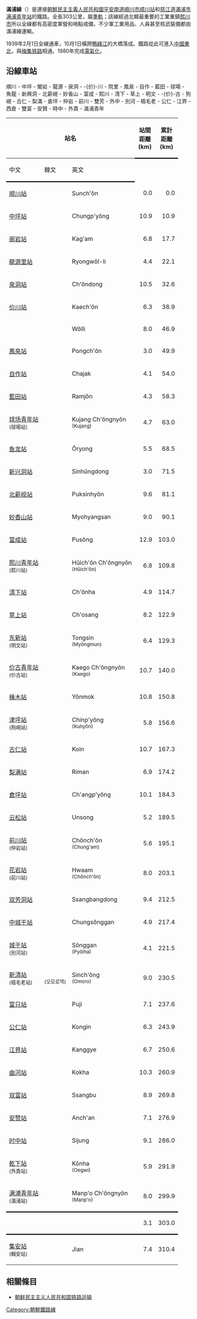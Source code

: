{{noteTA
|1=zh-hans:北朝鲜; zh-sg:北韩; zh-hant:北韓}}
{{鐵道路線情報
|諺文 = 만포선
|漢字 = 滿浦線
|馬-賴式 = Manp'o sŏn
|文觀部式 = Manpo seon
|路線名稱 = 滿浦線
|路線顏色 = red
|圖片 =DPRK-Manpo Line.png
|圖片說明 =
|種類 = [[正線|幹線鐵路]]
|國家 = {{PRK}}
|狀態 = 營業中
|起點 = [[順川站|順川站]]
|終點 = [[滿浦青年站|滿浦青年站]]
|站數 = 39個
|載客量 =
|通車 = 1930年2月1日
|廢除 =
|擁有者 = [[朝鮮民主主義人民共和國鐵道省|朝鮮民主主義人民共和國鐵道省]]
|營運者 = [[朝鮮民主主義人民共和國鐵道省|朝鮮民主主義人民共和國鐵道省]]
|營業距離 = 299.9公里
|軌距 = [[標準軌|標準軌]]（1,435毫米）
|軌道數量 = [[單線鐵路|單線]]
|電氣化鐵路 = [[直流電|直流電]] 3,000 [[伏特|V]]
|營業最高速度 =
|設計最高速度 =
}}
'''滿浦線'''（{{kor|名=北|諺=만포선|漢=滿浦線|羅=Manp'o sŏn|f=y}}）是連接[[朝鮮民主主義人民共和國|朝鮮民主主義人民共和國]][[平安南道|平安南道]][[順川市|順川市]][[顺川站|顺川站]]和[[慈江道|慈江道]][[滿浦市|滿浦市]][[满浦青年站|满浦青年站]]的鐵路。全長303公里，屬[[軌距|準軌]]；該線經過北韓最重要的工業重鎮[[熙川市|熙川市]]所以全線都有高密度軍營和哨點戒備，不少軍工業用品、人員甚至核武裝備都由滿浦線運輸。

1939年2月1日全線通車，10月1日橫跨[[鴨綠江|鴨綠江]]的大橋落成。鐵路從此可進入[[中國|中國]][[中国东北地区|東北]]，與[[梅集铁路|梅集铁路]]相通。1980年完成[[電氣化鐵路|電氣化]]。

==沿線車站==
順川 - 中坪 - 閣岩 - 龍源 - 泉洞 - -{价}-川 - 院里 - 鳳泉 - 自作 - 藍田 - 球場 - 魚龍 - 新興洞 - 北薪峴 - 妙香山 - 富成 - 熙川 - 清下 - 草上 - 明文 - -{价}-古 - 狗峴 - 古仁 - 梨滿 - 倉坪 - 仲岩 - 前川 - 雙芳 - 外中 - 別河 - 梧毛老 - 公仁 - 江界 - 西倉 - 雙富 - 安贊 - 時中 - 外貴 - 滿浦青年
{| class="wikitable"
|-
!colspan=3|站名
!style="width: 2.5em; border-bottom:solid 3px;" rowspan=2|站間距離 (km)
!style="width: 2.5em; border-bottom:solid 3px;" rowspan=2|累計距離 (km)
!style="border-bottom:solid 3px;" rowspan=2|接續路線
!style="border-bottom:solid 3px;" rowspan=2 colspan=3|所在地
|-
!style="border-bottom:solid 3px;"|中文
!style="border-bottom:solid 3px;"|韓文
!style="border-bottom:solid 3px;"|英文
|-
|[[顺川站|顺川站]]
|{{Lang|ko|순천역}}
|Sunch'ŏn
|style="text-align: right;"|0.0
|style="text-align: right;"|0.0
|[[朝鲜民主主义人民共和国铁道省|北朝鮮鉄道省]]：[[平羅線|平羅線]]
|rowspan="42" style="text-align: center; width: 1em; border-bottom: solid 3px;"|[[朝鲜民主主义人民共和国|朝鲜民主主义人民共和国]]
|rowspan="10" style="text-align: center; width: 1em;"|[[平安南道|平安南道]]
|rowspan="2" style="text-align: center;"|[[順川市|順川市]]
|-
|[[中坪站|中坪站]]
|{{Lang|ko|중평역}}
|Chungp'yŏng
|style="text-align: right;"|10.9
|style="text-align: right;"|10.9
|
|-
|[[阁岩站|阁岩站]]
|{{Lang|ko|각암역}}
|Kag'am
|style="text-align: right;"|6.8
|style="text-align: right;"|17.7
|
|rowspan="8" style="text-align: center;"|[[价川市|价川市]]
|-
|[[龍源里站|龍源里站]]
|{{Lang|ko|룡원리역}}
|Ryongwŏl-li
|style="text-align: right;"|4.4
|style="text-align: right;"|22.1
|
|-
|[[泉洞站|泉洞站]]
|{{Lang|ko|천동역}}
|Ch'ŏndong
|style="text-align: right;"|10.5
|style="text-align: right;"|32.6
|北朝鮮鉄道省：[[大角線|大角線]]
|-
|[[价川站|价川站]]
|{{Lang|ko|개천역}}
|Kaech'ŏn
|style="text-align: right;"|6.3
|style="text-align: right;"|38.9
|北朝鮮鉄道省：[[价川线|价川线]]・[[朝阳煤矿线|朝阳煤矿线]]
|-
|{{illm|院里站|ja|院里駅}}
|{{Lang|ko|원리역}}
|Wŏlli
|style="text-align: right;"|8.0
|style="text-align: right;"|46.9
|
|-
|[[鳳泉站_(平安南道)|鳳泉站]]
|{{Lang|ko|봉천역}}
|Pongch'ŏn
|style="text-align: right;"|3.0
|style="text-align: right;"|49.9
|北朝鮮鉄道省：[[鳳泉煤礦線|鳳泉煤礦線]]
|-
|[[自作站|自作站]]
|{{Lang|ko|자작역}}
|Chajak
|style="text-align: right;"|4.1
|style="text-align: right;"|54.0
|北朝鮮鉄道省：[[价川煤矿线|价川煤矿线]]
|-
|[[藍田站_(平安南道)|藍田站]]
|{{Lang|ko|람전역}}
|Ramjŏn
|style="text-align: right;"|4.3
|style="text-align: right;"|58.3
|
|-
|[[球场青年站|球场青年站]]<br /><small>(球場站)</small>
|{{Lang|ko|구장청년역<br /><small>(구장역)</small>}}
|Kujang Ch'ŏngnyŏn<br /><small>(Kujang)</small>
|style="text-align: right;"|4.7
|style="text-align: right;"|63.0
|北朝鮮鉄道省：[[平德线|平德线]]・[[青年八院线|青年八院线]]・[[龙岩线|龙岩线]]
|rowspan="5" style="text-align: center; width: 1em;"|[[平安北道|平安北道]]
|rowspan="3" style="text-align: center;"|[[球場郡|球場郡]]
|-
|[[鱼龙站_(平安北道)|鱼龙站]]
|{{Lang|ko|어룡역}}
|Ŏryong
|style="text-align: right;"|5.5
|style="text-align: right;"|68.5
|北朝鮮鉄道省：[[龙门煤矿线|龙门煤矿线]]
|-
|[[新兴洞站|新兴洞站]]
|{{Lang|ko|신흥동역}}
|Sinhŭngdong
|style="text-align: right;"|3.0
|style="text-align: right;"|71.5
|北朝鮮鉄道省：[[新興洞線|新興洞線]]
|-
|[[北薪岘站|北薪岘站]]
|{{Lang|ko|북신현역}}
|Puksinhyŏn
|style="text-align: right;"|9.6
|style="text-align: right;"|81.1
|北朝鮮鉄道省：[[雲山線|雲山線]]（廃線）
|rowspan="2" style="text-align: center;"|[[香山郡|香山郡]]
|-
|[[妙香山站|妙香山站]]
|{{Lang|ko|묘향산역}}
|Myohyangsan
|style="text-align: right;"|9.0
|style="text-align: right;"|90.1
|北朝鮮鉄道省：[[香山線|香山線]]
|-
|[[富成站|富成站]]
|{{Lang|ko|부성역}}
|Pusŏng
|style="text-align: right;"|12.9
|style="text-align: right;"|103.0
|
|rowspan="27" style="text-align: center; width: 1em; border-bottom: solid 3px;"|[[慈江道|慈江道]]
|rowspan="4" style="text-align: center;"|[[熙川市|熙川市]]
|-
|[[熙川青年站|熙川青年站]]<br /><small>(熙川站)</small>
|{{Lang|ko|희천청년역<br /><small>(희천역)</small>}}
|Hŭich'ŏn Ch'ŏngnyŏn<br /><small>(Hŭich'ŏn)</small>
|style="text-align: right;"|6.8
|style="text-align: right;"|109.8
| 北朝鮮鉄道省：[[楸坪線|楸坪線]]
|-
|[[清下站|清下站]]
|{{Lang|ko|청하역}}
|Ch'ŏnha
|style="text-align: right;"|4.9
|style="text-align: right;"|114.7
|
|-
|[[草上站|草上站]]
|{{Lang|ko|초상역}}
|Ch'osang
|style="text-align: right;"|8.2
|style="text-align: right;"|122.9
|
|-
|[[东新站|东新站]]<br /><small>(明文站)</small>
|{{Lang|ko|동신역<br /><small>(명문역)</small>}}
|Tongsin<br /><small>(Myŏngmun)</small>
|style="text-align: right;"|6.4
|style="text-align: right;"|129.3
|
|rowspan="1" style="text-align: center;"|[[東新郡|東新郡]]
|-
|[[价古青年站|价古青年站]]<br /><small>(价古站)</small>
|{{Lang|ko|개고청년역<br /><small>(개고역)</small>}}
|Kaego Ch'ŏngnyŏn<br /><small>(Kaego)</small>
|style="text-align: right;"|10.7
|style="text-align: right;"|140.0
|
|rowspan="2" style="text-align: center;"|[[松源郡|松源郡]]
|-
|[[椽木站|椽木站]]
|{{Lang|ko|연목역}}
|Yŏnmok
|style="text-align: right;"|10.8
|style="text-align: right;"|150.8
|
|-
|[[津坪站|津坪站]]<br /><small>(狗峴站)</small>
|{{Lang|ko|진평역<br /><small>(구현역)</small>}}
|Chinp'yŏng<br /><small>(Kuhyŏn)</small>
|style="text-align: right;"|5.8
|style="text-align: right;"|156.6
|
|rowspan="7" style="text-align: center;"|[[前川郡|前川郡]]
|-
|[[古仁站|古仁站]]
|{{Lang|ko|고인역}}
|Koin
|style="text-align: right;"|10.7
|style="text-align: right;"|167.3
|
|-
|[[梨满站|梨满站]]
|{{Lang|ko|리만역}}
|Riman
|style="text-align: right;"|6.9
|style="text-align: right;"|174.2
|
|-
|[[倉坪站|倉坪站]]
|{{Lang|ko|창평역}}
|Ch'angp'yŏng
|style="text-align: right;"|10.1
|style="text-align: right;"|184.3
|
|-
|[[云松站|云松站]]
|{{Lang|ko|운송역}}
|Unsong
|style="text-align: right;"|5.2
|style="text-align: right;"|189.5
|
|-
|[[前川站_(慈江道)|前川站]]<br/><small>(仲岩站)</small>
|{{Lang|ko|전천역<br/><small>(중암역)</small>}}
|Chŏnch'ŏn<br /><small>(Chung'am)</small>
|style="text-align: right;"|5.6
|style="text-align: right;"|195.1
|
|-
|[[花岩站|花岩站]]<br /><small>(前川站)</small>
|{{Lang|ko|화암역<br /><small>(전천역)</small>}}
|Hwaam<br /><small>(Chŏnch'ŏn)</small>
|style="text-align: right;"|8.0
|style="text-align: right;"|203.1
|
|-
|[[双芳洞站|双芳洞站]]
|{{Lang|ko|쌍방동역}}
|Ssangbangdong
|style="text-align: right;"|9.4
|style="text-align: right;"|212.5
|
|rowspan="5" style="text-align: center;"|[[城干郡|城干郡]]
|-
|[[中城干站|中城干站]]
|{{Lang|ko|중성간역}}
|Chungsŏnggan
|style="text-align: right;"|4.9
|style="text-align: right;"|217.4
|
|-
|[[城干站|城干站]]<br /><small>(別河站)</small>
|{{Lang|ko|성간역<br /><small>(별하역)</small>}}
|Sŏnggan<br /><small>(Pyŏlha)</small>
|style="text-align: right;"|4.1
|style="text-align: right;"|221.5
|
|-
|[[新清站|新清站]]<br /><small>(梧毛老站)</small>
|{{Lang|ko|신청역}}<br/><small>(오모로역)</small>
|Sinch'ŏng<br/><small>(Omoro)</small>
|style="text-align: right;"|9.0
|style="text-align: right;"|230.5
|
|-
|[[富只站|富只站]]
|{{Lang|ko|부지역}}
|Puji
|style="text-align: right;"|7.1
|style="text-align: right;"|237.6
|
|-
|[[公仁站|公仁站]]
|{{Lang|ko|공인역}}
|Kongin
|style="text-align: right;"|6.3
|style="text-align: right;"|243.9
|
|rowspan="3" style="text-align: center;"|[[江界市|江界市]]
|-
|[[江界站|江界站]]
|{{Lang|ko|강계역}}
|Kanggye
|style="text-align: right;"|6.7
|style="text-align: right;"|250.6
|北朝鮮鉄道省：[[江界線|江界線]]
|-
|[[曲河站|曲河站]]
|{{Lang|ko|곡하역}}
|Kokha
|style="text-align: right;"|10.3
|style="text-align: right;"|260.9
|
|-
|[[双富站|双富站]]
|{{Lang|ko|쌍부역}}
|Ssangbu
|style="text-align: right;"|8.9
|style="text-align: right;"|269.8
|
|rowspan="3" style="text-align: center;"|[[時中郡|時中郡]]
|-
|[[安赞站|安赞站]]
|{{Lang|ko|안찬역}}
|Anch'an
|style="text-align: right;"|7.1
|style="text-align: right;"|276.9
|
|-
|[[时中站|时中站]]
|{{Lang|ko|시중역}}
|Sijung
|style="text-align: right;"|9.1
|style="text-align: right;"|286.0
|
|-
|[[乾下站|乾下站]]<br /><small>(外貴站)</small>
|{{Lang|ko|건하역<br /><small>(외귀역)</small>}}
|Kŏnha<br /><small>(Oegwi)</small>
|style="text-align: right;"|5.9
|style="text-align: right;"|291.9
|
|rowspan="2" style="text-align: center; border-bottom: solid 3px;"|[[滿浦市|滿浦市]]
|-
|style="text-align: left; border-bottom: solid 3px;"|[[满浦青年站|满浦青年站]]<br /><small>(滿浦站)</small>
|style="text-align: left; border-bottom: solid 3px;"|{{Lang|ko|만포청년역<br /><small>(만포역)</small>}}
|style="text-align: left; border-bottom: solid 3px;"|Manp'o Ch'ŏngnyŏn<br /><small>(Manp'o)</small>
|style="text-align: right; border-bottom: solid 3px;"|8.0
|style="text-align: right; border-bottom: solid 3px;"|299.9
|style="text-align: left; border-bottom: solid 3px;"|北朝鮮鉄道省：[[北部內陸線|北部內陸線]]・[[运河线|运河线]]
|-
|style="text-align: left; border-bottom: solid 3px;"|{{illm|集安鴨綠江國境大橋|ja|集安鴨緑江国境鉄道大橋}}
|style="text-align: left; border-bottom: solid 3px;"|{{Lang|ko|만포압록강교량}}
|style="text-align: left; border-bottom: solid 3px;"|
|style="text-align: right; border-bottom: solid 3px;"|3.1
|style="text-align: right; border-bottom: solid 3px;"|303.0
|style="text-align: left; border-bottom: solid 3px;"|
|rowspan="1" colspan="3" style="text-align: center; border-bottom: solid 3px;"|
|-
|[[集安站|集安站]]<br /><small>(輯安站)</small>
|{{Lang|zh|集安站<br /><small>(輯安站)</small>}}
|Jian
|style="text-align: right;"|7.4
|style="text-align: right;"|310.4
|[[中国国家铁路集团|中国国家铁路集团]]：[[梅集铁路|梅集铁路]]
|rowspan="1" colspan="3" style="text-align: center;"|[[中华人民共和国|中华人民共和国]]<br />[[吉林省|吉林省]]<br />[[通化市|通化市]]<br />[[集安市|集安市]]
|}

==相關條目==
* [[朝鲜民主主义人民共和国铁路运输|朝鲜民主主义人民共和国铁路运输]]

{{朝鲜铁路线}}
{{满浦线}}
[[Category:朝鮮鐵路線|Category:朝鮮鐵路線]]